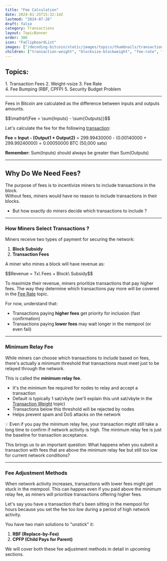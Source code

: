 ```yaml
---
title: "Fee Calculation"
date: 2024-01-25T15:32:14Z
lastmod: "2024-07-26"
draft: false
category: Transactions
layout: TopicBanner
order: 306
icon: "FaClipboardList"
images: ["/decoding-bitcoin/static/images/topics/thumbnails/transaction-module/fees-thumbnail-feecalculation.jpg"]
children: ["transaction-weight", "blocksize-blockweight", "fee-rate", "rbf"]
---
```


## Topics:

<div className="grid grid-cols-2 gap-4">
    <div>
        1. Transaction Fees
        2. Weight-vsize
        3. Fee Rate
    </div>
    <div>
        4. Fee Bumping (RBF, CPFP)
        5. Security Budget Problem
    </div>
</div>

---

Fees in Bitcoin are calculated as the difference between inputs and outputs amounts.

<div className="text-center my-4 text-orange-500">
    $$\mathbf{Fee = \sum{Inputs} - \sum{Outputs}}$$
</div>

Let's calculate the fee for the following <a href="https://mempool.space/tx/c27c4d2236fce2a7542e024408d7f89b95e50e42a2c3d10be499c3102ccb45ef" target="_blank" rel="noopener noreferrer">transaction</a>:

<div className="dark:hidden w-full rounded-xl overflow-hidden">
    <SvgDisplay
        src="/decoding-bitcoin/static/images/topics/transactions/fees/fees_0_temp.png"
        width="100%"
        height="auto"
    />
</div>
<div className="hidden dark:block w-full rounded-xl overflow-hidden">
    <SvgDisplay
        src="/decoding-bitcoin/static/images/topics/transactions/fees/fees_0_temp.png"
        width="100%"
        height="auto"
    />
</div>


**Fee = Input - (Output1 + Output2)**
= 299.99430000 - (0.00140000 + 299.99240000)
= 0.00050000 BTC (50,000 sats)

**Remember:** Sum(Inputs) should always be greater than Sum(Outputs)

---

## Why Do We Need Fees?

The purpose of fees is to incentivize miners to include transactions in the block.  
Without fees, miners would have no reason to include transactions in their blocks.

-   But how exactly do miners decide which transactions to include ?

---

### How Miners Select Transactions ?

Miners receive two types of payment for securing the network:

1. **Block Subsidy**
2. **Transaction Fees**

<div className="dark:hidden w-full rounded-lg">
    <SvgDisplay
        src="/decoding-bitcoin/static/images/topics/transactions/fees/fees_1.svg"
        width="100%"
        height="auto"
    />
</div>
<div className="hidden dark:block w-full rounded-lg">
    <SvgDisplay
        src="/decoding-bitcoin/static/images/topics/transactions/fees/fees_1.svg"
        width="100%"
        height="auto"
    />
</div>

A miner who mines a block will have revenue as:

<div className="text-orange-500 text-sm">
    $$Revenue = Tx\ Fees + Block\ Subsidy$$
</div>

To maximize their revenue, miners prioritize transactions that pay higher fees. The way they determine which transactions pay more will be covered in the [Fee Rate](/decoding/fee-rate) topic.

For now, understand that:

-   Transactions paying **higher fees** get priority for inclusion (fast confirmation)
-   Transactions paying **lower fees** may wait longer in the mempool (or even fail)

<div className="dark:hidden w-full rounded-lg">
    <SvgDisplay
        src="/decoding-bitcoin/static/images/topics/transactions/fees/fees_2.svg"
        width="100%"
        height="auto"
    />
</div>
<div className="hidden dark:block w-full rounded-lg">
    <SvgDisplay
        src="/decoding-bitcoin/static/images/topics/transactions/fees/fees_2.svg"
        width="100%"
        height="auto"
    />
</div>

---

### Minimum Relay Fee

While miners can choose which transactions to include based on fees, there's actually a minimum threshold that transactions must meet just to be relayed through the network.

This is called the **minimum relay fee**.

-   It's the minimum fee required for nodes to relay and accept a transaction
-   Default is typically 1 sat/vbyte (we'll explain this unit sat/vbyte in the [Transaction Weight](/decoding/transaction-weight) topic)
-   Transactions below this threshold will be rejected by nodes
-   Helps prevent spam and DoS attacks on the network

<ExpandableAlert title="NOTE" type="info">
    💡 Even if you pay the minimum relay fee, your transaction might still take
    a long time to confirm if network activity is high. The minimum relay fee is
    just the baseline for transaction acceptance.
</ExpandableAlert>

This brings us to an important question: What happens when you submit a transaction with fees that are above the minimum relay fee but still too low for current network conditions?

---

### Fee Adjustment Methods

When network activity increases, transactions with lower fees might get stuck in the mempool. This can happen even if you paid above the minimum relay fee, as miners will prioritize transactions offering higher fees.

Let's say you have a transaction that's been sitting in the mempool for hours because you set the fee too low during a period of high network activity.

<div className="dark:hidden w-full rounded-lg">
    <SvgDisplay
        src="/decoding-bitcoin/static/images/topics/transactions/fees/fees_3.svg"
        width="80%"
        height="auto"
    />
</div>
<div className="hidden dark:block w-full rounded-lg">
    <SvgDisplay
        src="/decoding-bitcoin/static/images/topics/transactions/fees/fees_3.svg"
        width="80%"
        height="auto"
    />
</div>

You have two main solutions to "unstick" it:

1. **RBF (Replace-by-Fee)**
2. **CPFP (Child Pays for Parent)**

We will cover both these fee adjustment methods in detail in upcoming sections.
